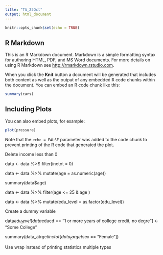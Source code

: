 ```yaml
---
title: "TA_22Oct"
output: html_document
---
```


```r
knitr::opts_chunk$set(echo = TRUE)
```

## R Markdown

This is an R Markdown document. Markdown is a simple formatting syntax for authoring HTML, PDF, and MS Word documents. For more details on using R Markdown see <http://rmarkdown.rstudio.com>.

When you click the **Knit** button a document will be generated that includes both content as well as the output of any embedded R code chunks within the document. You can embed an R code chunk like this:

```r
summary(cars)
```

## Including Plots

You can also embed plots, for example:

```r
plot(pressure)
```

Note that the `echo = FALSE` parameter was added to the code chunk to prevent printing of the R code that generated the plot.










Delete income less than 0

data <- data %>$ filter(inctot = 0)

data <- data %>% mutate(age = as.numeric(age))

summary(data$age)

data <- data %>% filter(age <= 25 & age )


data <- data %>% mutate(edu_level = as.factor(edu_level))



Create a dummy variable 

data$edu_level[data$educd == "1 or more years of college credit, no degre"] <- "Some College"


summary(data_atrget$inctot[data_target$sex == "Female"])

Use wrap instead of printing statistics multiple types





